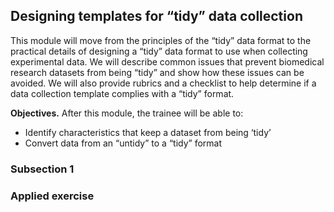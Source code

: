 ## Designing templates for "tidy" data collection

This module will move from the principles of the "tidy" data format to the
practical details of designing a "tidy" data format to use when collecting
experimental data. We will describe common issues that prevent biomedical
research datasets from being "tidy" and show how these issues can be avoided. We
will also provide rubrics and a checklist to help determine if a data collection
template complies with a "tidy" format.

**Objectives.** After this module, the trainee will be able to:

- Identify characteristics that keep a dataset from being 'tidy'
- Convert data from an "untidy" to a "tidy" format 

### Subsection 1

### Applied exercise


